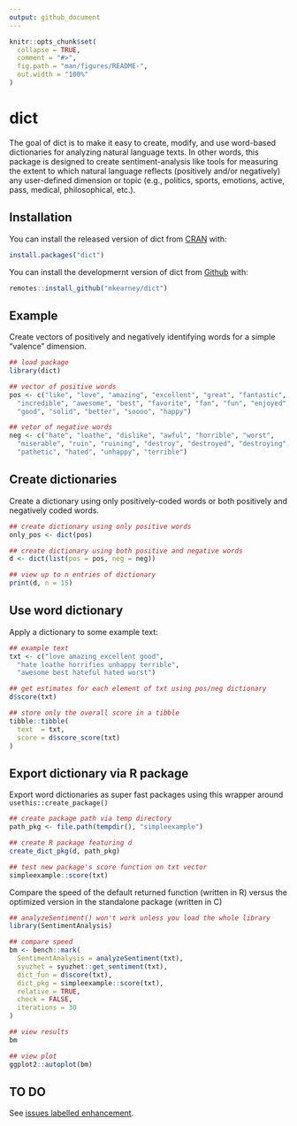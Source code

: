 ```yaml
---
output: github_document
---
```


<!-- README.md is generated from README.Rmd. Please edit that file -->

```r
knitr::opts_chunk$set(
  collapse = TRUE,
  comment = "#>",
  fig.path = "man/figures/README-",
  out.width = "100%"
)
```

# dict

<!-- badges: start -->
<!-- badges: end -->

The goal of dict is to make it easy to create, modify, and use word-based 
dictionaries for analyzing natural language texts. In other words, this package
is designed to create sentiment-analysis like tools for measuring the extent to
which natural language reflects (positively and/or negatively) any user-defined 
dimension or topic (e.g., politics, sports, emotions, active, pass, 
medical, philosophical, etc.).

## Installation

You can install the released version of dict from [CRAN](https://CRAN.R-project.org) with:

``` r
install.packages("dict")
```

You can install the developmernt version of dict from [Github](https://github.com) with:

``` r
remotes::install_github("mkearney/dict")
```

## Example

Create vectors of positively and negatively identifying words for a simple 
"valence" dimension.

```r
## load package
library(dict)

## vector of positive words
pos <- c("like", "love", "amazing", "excellent", "great", "fantastic",
  "incredible", "awesome", "best", "favorite", "fan", "fun", "enjoyed",
  "good", "solid", "better", "soooo", "happy")

## vetor of negative words
neg <- c("hate", "loathe", "dislike", "awful", "horrible", "worst",
  "miserable", "ruin", "ruining", "destroy", "destroyed", "destroying",
  "pathetic", "hated", "unhappy", "terrible")
```

## Create dictionaries

Create a dictionary using only positively-coded words or both positively and negatively coded words.

```r
## create dictionary using only positive words
only_pos <- dict(pos)

## create dictionary using both positive and negative words
d <- dict(list(pos = pos, neg = neg))

## view up to n entries of dictionary
print(d, n = 15)
```

## Use word dictionary

Apply a dictionary to some example text:

```r
## example text
txt <- c("love amazing excellent good",
  "hate loathe horrifies unhappy terrible",
  "awesome best hateful hated worst")

## get estimates for each element of txt using pos/neg dictionary
d$score(txt)

## store only the overall score in a tibble
tibble::tibble(
  text  = txt,
  score = d$score_score(txt)
)
```

## Export dictionary via R package

Export word dictionaries as super fast packages using this wrapper around `usethis::create_package()`

```r
## create package path via temp directory
path_pkg <- file.path(tempdir(), "simpleexample")

## create R package featuring d
create_dict_pkg(d, path_pkg)

## test new package's score function on txt vector
simpleexample::score(txt)
```

Compare the speed of the default returned function (written in R) versus the optimized version in the standalone package (written in C)

```r
## analyzeSentiment() won't work unless you load the whole library
library(SentimentAnalysis)

## compare speed
bm <- bench::mark(
  SentimentAnalysis = analyzeSentiment(txt),
  syuzhet = syuzhet::get_sentiment(txt),
  dict_fun = d$score(txt),
  dict_pkg = simpleexample::score(txt),
  relative = TRUE,
  check = FALSE,
  iterations = 30
)

## view results
bm

## view plot
ggplot2::autoplot(bm)
```

## TO DO

See [issues labelled enhancement](https://github.com/mkearney/dict/labels/enhancement).
